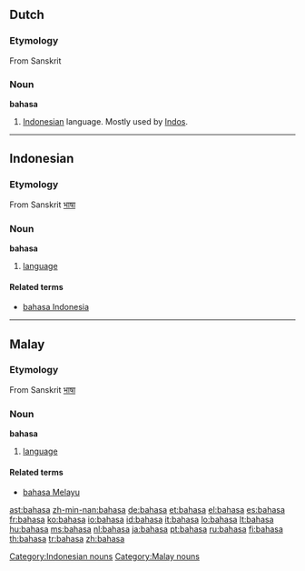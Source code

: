 ==Dutch==

===Etymology===
From Sanskrit

===Noun===
'''bahasa'''

# {{slang|lang=nl}} [[Indonesian]] language. Mostly used by [[Indo]]s.

----

==Indonesian==

===Etymology===
From Sanskrit [[भाषा]]

===Noun===
'''bahasa'''

# [[language]]

====Related terms====
* [[bahasa Indonesia]]

[[Category:Indonesian nouns]]

----

==Malay==

===Etymology===
From Sanskrit [[भाषा]]

===Noun===
'''bahasa'''

# [[language]]

====Related terms====
* [[bahasa Melayu]]

[[Category:Malay nouns]]

[[ast:bahasa]]
[[zh-min-nan:bahasa]]
[[de:bahasa]]
[[et:bahasa]]
[[el:bahasa]]
[[es:bahasa]]
[[fr:bahasa]]
[[ko:bahasa]]
[[io:bahasa]]
[[id:bahasa]]
[[it:bahasa]]
[[lo:bahasa]]
[[lt:bahasa]]
[[hu:bahasa]]
[[ms:bahasa]]
[[nl:bahasa]]
[[ja:bahasa]]
[[pt:bahasa]]
[[ru:bahasa]]
[[fi:bahasa]]
[[th:bahasa]]
[[tr:bahasa]]
[[zh:bahasa]]